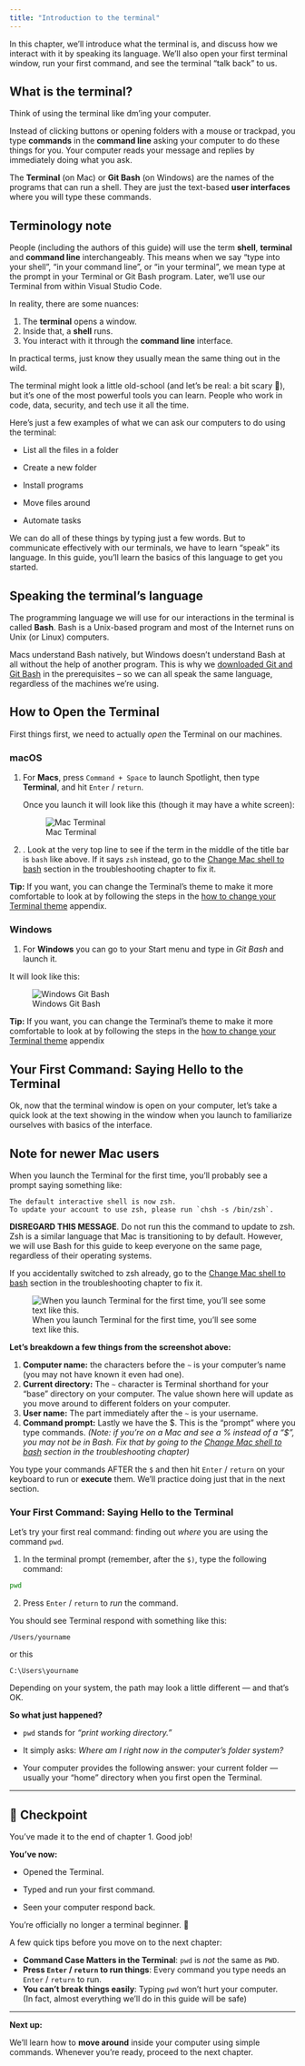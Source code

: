 ```yaml
---
title: "Introduction to the terminal"
---
```


In this chapter, we'll introduce what the terminal is, and discuss how we interact with it by speaking its language. We'll also open your first terminal window, run your first command, and see the terminal "talk back" to us.

## What is the terminal?

Think of using the terminal like dm'ing your computer.

Instead of clicking buttons or opening folders with a mouse or trackpad, you type **commands** in the **command line** asking your computer to do these things for you. Your computer reads your message and replies by immediately doing what you ask.

The **Terminal** (on Mac) or **Git Bash** (on Windows) are the names of the programs that can run a shell. They are just the text-based **user interfaces** where you will type these commands.

::: callout-note
## Terminology note

People (including the authors of this guide) will use the term **shell**, **terminal** and **command line** interchangeably. This means when we say “type into your shell”, "in your command line", or “in your terminal”, we mean type at the prompt in your Terminal or Git Bash program. Later, we’ll use our Terminal from within Visual Studio Code.

In reality, there are some nuances:

1.  The **terminal** opens a window.
2.  Inside that, a **shell** runs.
3.  You interact with it through the **command line** interface.

In practical terms, just know they usually mean the same thing out in the wild.
:::

The terminal might look a little old-school (and let's be real: a bit scary 👻), but it’s one of the most powerful tools you can learn. People who work in code, data, security, and tech use it all the time.

Here's just a few examples of what we can ask our computers to do using the terminal:

-   List all the files in a folder

-   Create a new folder

-   Install programs

-   Move files around

-   Automate tasks

We can do all of these things by typing just a few words. But to communicate effectively with our terminals, we have to learn "speak" its language. In this guide, you'll learn the basics of this language to get you started.

## Speaking the terminal's language

The programming language we will use for our interactions in the terminal is called **Bash**. Bash is a Unix-based program and most of the Internet runs on Unix (or Linux) computers.

Macs understand Bash natively, but Windows doesn’t understand Bash at all without the help of another program. This is why we [downloaded Git and Git Bash](../terminal/welcome.html#prerequisites) in the prerequisites -- so we can all speak the same language, regardless of the machines we're using.

## How to Open the Terminal

First things first, we need to actually *open* the Terminal on our machines.

::: {.panel-tabset}

### macOS

1. For **Macs**, press `Command + Space` to launch Spotlight, then type **Terminal**, and hit `Enter` / `return`. 
    
    Once you launch it will look like this (though it may have a white screen):

    ![Mac Terminal](../images/terminal-startup.png)
2. . Look at the very top line to see if the term in the middle of the title bar is `bash` like above. If it says `zsh` instead, go to the [Change Mac shell to bash](/terminal/troubleshooting.html#change-mac-shell-to-bash) section in the troubleshooting chapter to fix it.

**Tip:** If you want, you can change the Terminal’s theme to make it more comfortable to look at by following the steps in the [how to change your Terminal theme](../appendices/a-change-terminal-color.qmd) appendix.

### Windows

1. For **Windows** you can go to your Start menu and type in _Git Bash_ and launch it.

It will look like this:

![Windows Git Bash](../images/gitbash-startup.png)

**Tip:** If you want, you can change the Terminal’s theme to make it more comfortable to look at by following the steps in the [how to change your Terminal theme](../appendices/a-change-terminal-color.qmd) appendix

:::

## Your First Command: Saying Hello to the Terminal

Ok, now that the terminal window is open on your computer, let's take a quick look at the text showing in the window when you launch to familiarize ourselves with basics of the interface.

::: callout-caution
## Note for newer Mac users

When you launch the Terminal for the first time, you'll probably see a prompt saying something like:

```         
The default interactive shell is now zsh.
To update your account to use zsh, please run `chsh -s /bin/zsh`.
```

**DISREGARD THIS MESSAGE**. Do not run this the command to update to zsh. Zsh is a similar language that Mac is transitioning to by default. However, we will use Bash for this guide to keep everyone on the same page, regardless of their operating systems.

If you accidentally switched to zsh already, go to the [Change Mac shell to bash](/terminal/troubleshooting.html#change-mac-shell-to-bash) section in the troubleshooting chapter to fix it.
:::

![When you launch Terminal for the first time, you'll see some text like this.](../images/terminal_launch%20copy.png)

**Let's breakdown a few things from the screenshot above:**

1.  **Computer name:** the characters before the `~` is your computer's name (you may not have known it even had one).
2.  **Current directory:** The `~` character is Terminal shorthand for your "base" directory on your computer. The value shown here will update as you move around to different folders on your computer.
3.  **User name:** The part immediately after the `~` is your username.
4.  **Command prompt:** Lastly we have the \$. This is the “prompt” where you type commands. *(Note: if you're on a Mac and see a % instead of a "\$", you may not be in Bash. Fix that by going to the [Change Mac shell to bash](/terminal/troubleshooting.html#change-mac-shell-to-bash) section in the troubleshooting chapter)*

You type your commands AFTER the `$` and then hit `Enter` / `return` on your keyboard to run or **execute** them. We'll practice doing just that in the next section.

### Your First Command: Saying Hello to the Terminal

Let’s try your first real command: finding out *where* you are using the command `pwd`.

1.  In the terminal prompt (remember, after the `$)`, type the following command:

``` bash
pwd
```

2.  Press `Enter` / `return` to *run* the command.

You should see Terminal respond with something like this:

`/Users/yourname`

or this

`C:\Users\yourname`

Depending on your system, the path may look a little different — and that's OK.

**So what just happened?**

-   `pwd` stands for *"print working directory."*

-   It simply asks: *Where am I right now in the computer’s folder system?*

-   Your computer provides the following answer: your current folder — usually your "home" directory when you first open the Terminal.

------------------------------------------------------------------------

## 🎯 Checkpoint

You've made it to the end of chapter 1. Good job!

**You’ve now:**

-   Opened the Terminal.

-   Typed and run your first command.

-   Seen your computer respond back.

You're officially no longer a terminal beginner. 🙌

A few quick tips before you move on to the next chapter:

-   **Command Case Matters in the Terminal**: `pwd` is *not* the same as `PWD`.
-   **Press `Enter` / `return` to run things**: Every command you type needs an `Enter` / `return` to run.
-   **You can’t break things easily**: Typing `pwd` won't hurt your computer.\
    (In fact, almost everything we’ll do in this guide will be safe)

------------------------------------------------------------------------

**Next up:**

We’ll learn how to **move around** inside your computer using simple commands. Whenever you're ready, proceed to the next chapter.
